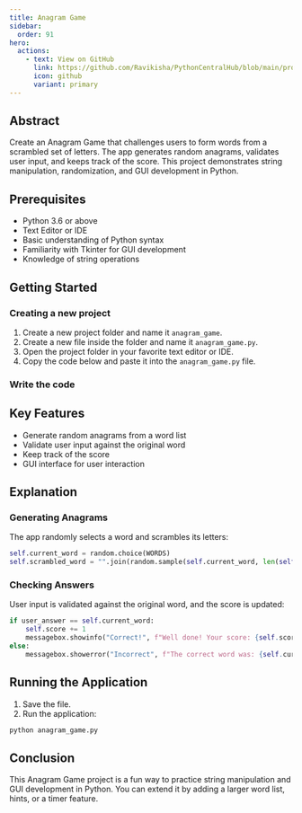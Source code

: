 ```yaml
---
title: Anagram Game
sidebar:
  order: 91
hero:
  actions:
    - text: View on GitHub
      link: https://github.com/Ravikisha/PythonCentralHub/blob/main/projects/intermediate/anagram_game.py
      icon: github
      variant: primary
---
```


## Abstract

Create an Anagram Game that challenges users to form words from a scrambled set of letters. The app generates random anagrams, validates user input, and keeps track of the score. This project demonstrates string manipulation, randomization, and GUI development in Python.

## Prerequisites
- Python 3.6 or above
- Text Editor or IDE
- Basic understanding of Python syntax
- Familiarity with Tkinter for GUI development
- Knowledge of string operations

## Getting Started
### Creating a new project
1. Create a new project folder and name it `anagram_game`.
2. Create a new file inside the folder and name it `anagram_game.py`.
3. Open the project folder in your favorite text editor or IDE.
4. Copy the code below and paste it into the `anagram_game.py` file.

### Write the code
<FileCode file="projects/intermediate/anagram_game.py" lang="python" title="anagram_game.py" showLineNumbers={1} />

## Key Features
- Generate random anagrams from a word list
- Validate user input against the original word
- Keep track of the score
- GUI interface for user interaction

## Explanation

### Generating Anagrams
The app randomly selects a word and scrambles its letters:
```python title="anagram_game.py" showLineNumbers={1}
self.current_word = random.choice(WORDS)
self.scrambled_word = "".join(random.sample(self.current_word, len(self.current_word)))
```

### Checking Answers
User input is validated against the original word, and the score is updated:
```python title="anagram_game.py" showLineNumbers={1}
if user_answer == self.current_word:
    self.score += 1
    messagebox.showinfo("Correct!", f"Well done! Your score: {self.score}")
else:
    messagebox.showerror("Incorrect", f"The correct word was: {self.current_word}")
```

## Running the Application
1. Save the file.
2. Run the application:
```bash
python anagram_game.py
```

## Conclusion
This Anagram Game project is a fun way to practice string manipulation and GUI development in Python. You can extend it by adding a larger word list, hints, or a timer feature.
